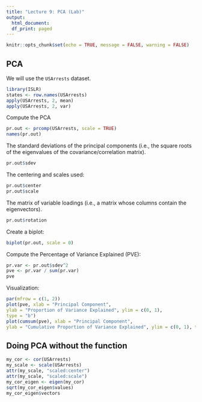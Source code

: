 ```yaml
---
title: "Lecture 9: PCA (Lab)"
output:
  html_document:
  df_print: paged
---
```

```r
knitr::opts_chunk$set(echo = TRUE, message = FALSE, warning = FALSE)
```



## PCA

We will use the `USArrests` dataset.
```r
library(ISLR)
states <- row.names(USArrests)
apply(USArrests, 2, mean)
apply(USArrests, 2, var)
```

Compute the PCA
```r
pr.out <- prcomp(USArrests, scale = TRUE)
names(pr.out)
```

The standard deviations of the principal components (i.e., the square roots of the eigenvalues of the covariance/correlation matrix).
```r
pr.out$sdev
```

The centering and scales used:
```r
pr.out$center
pr.out$scale
```


The matrix of variable loadings (i.e., a matrix whose columns contain the eigenvectors).
```r
pr.out$rotation
```


Create a biplot:
```r
biplot(pr.out, scale = 0)
```

Compute the Percentage of Variance Explained (PVE):
```r
pr.var <- pr.out$sdev^2
pve <- pr.var / sum(pr.var)
pve
```

Visualization:
```r
par(mfrow = c(1, 2))
plot(pve, xlab = "Principal Component",
ylab = "Proportion of Variance Explained", ylim = c(0, 1),
type = "b")
plot(cumsum(pve), xlab = "Principal Component",
ylab = "Cumulative Proportion of Variance Explained", ylim = c(0, 1), type = "b")
```

## Doing PCA without the function

```r
my_cor <- cor(USArrests)
my_scale <- scale(USArrests)
attr(my_scale, "scaled:center")
attr(my_scale, "scaled:scale")
my_cor_eigen <- eigen(my_cor)
sqrt(my_cor_eigen$values)
my_cor_eigen$vectors
```

